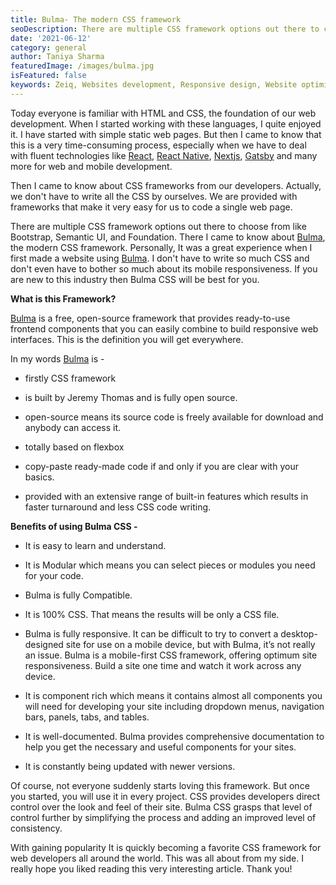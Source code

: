 ```yaml
---
title: Bulma- The modern CSS framework
seoDescription: There are multiple CSS framework options out there to choose from like Bootstrap, Semantic UI, and Foundation.
date: '2021-06-12'
category: general
author: Taniya Sharma
featuredImage: /images/bulma.jpg
isFeatured: false
keywords: Zeiq, Websites development, Responsive design, Website optimization, E-commerce development, Content management systems (CMS), Website security, Search engine optimization (SEO), JavaScript frameworks , React, Nextjs, Cloud hosting (e.g. AWS, Azure, Google Cloud)
---
```


Today everyone is familiar with HTML and CSS, the foundation of our web development. When I started working with these languages, I quite enjoyed it. I have started with simple static web pages. But then I came to know that this is a very time-consuming process, especially when we have to deal with fluent technologies like [React](https://reactjs.org/), [React Native](https://reactnative.dev/), [Nextjs](https://nextjs.org/), [Gatsby](https://www.gatsbyjs.com/) and many more for web and mobile development.

Then I came to know about CSS frameworks from our developers. Actually, we don't have to write all the CSS by ourselves. We are provided with frameworks that make it very easy for us to code a single web page.

There are multiple CSS framework options out there to choose from like Bootstrap, Semantic UI, and Foundation.
There I came to know about [Bulma](https://bulma.io/), the modern CSS framework.
Personally, It was a great experience when I first made a website using [Bulma](https://bulma.io/). I don't have to write so much CSS and don't even have to bother so much about its mobile responsiveness.
If you are new to this industry then Bulma CSS will be best for you.

**What is this Framework?**

[Bulma](https://bulma.io/) is a free, open-source framework that provides ready-to-use frontend components that you can easily combine to build responsive web interfaces.
This is the definition you will get everywhere.

In my words [Bulma](https://bulma.io/) is -

- firstly CSS framework

- is built by Jeremy Thomas and is fully open source.

- open-source means its source code is freely available for download and anybody can access it.

- totally based on flexbox

- copy-paste ready-made code if and only if you are clear with your basics.

- provided with an extensive range of built-in features which results in faster turnaround and less CSS code writing.

**Benefits of using Bulma CSS -**

- It is easy to learn and understand.

- It is Modular which means you can select pieces or modules you need for your code.

- Bulma is fully Compatible.

- It is 100% CSS. That means the results will be only a CSS file.

- Bulma is fully responsive.
  It can be difficult to try to convert a desktop-designed site for use on a mobile device, but with Bulma, it’s not really an issue. Bulma is a mobile-first CSS framework, offering optimum site responsiveness. Build a site one time and watch it work across any device.

- It is component rich which means it contains almost all components you will need for developing your site including dropdown menus, navigation bars, panels, tabs, and tables.

- It is well-documented. Bulma provides comprehensive documentation to help you get the necessary and useful components for your sites.

- It is constantly being updated with newer versions.

Of course, not everyone suddenly starts loving this framework. But once you started, you will use it in every project. CSS provides developers direct control over the look and feel of their site. Bulma CSS grasps that level of control further by simplifying the process and adding an improved level of consistency.

With gaining popularity It is quickly becoming a favorite CSS framework for web developers all around the world.
This was all about from my side.
I really hope you liked reading this very interesting article.
Thank you!
